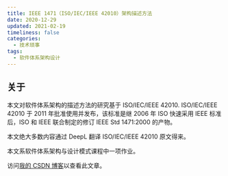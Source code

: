 ```yaml
---
title: IEEE 1471（ISO/IEC/IEEE 42010）架构描述方法
date: 2020-12-29
updated: 2021-02-19
timeliness: false
categories:
  - 技术琐事
tags:
  - 软件体系架构设计
---
```


## 关于

本文对软件体系架构的描述方法的研究基于 ISO/IEC/IEEE 42010. ISO/IEC/IEEE 42010 于 2011 年批准使用并发布，该标准是继 2006 年 ISO 快速采用 IEEE 标准后，ISO 和 IEEE 联合制定的修订 IEEE Std 1471:2000 的产物。

本文绝大多数内容通过 DeepL 翻译 ISO/IEC/IEEE 42010 原文得来。

本文系软件体系架构与设计模式课程中一项作业。

访问[我的 CSDN 博客](https://blog.csdn.net/qq_43374102/article/details/111935815)以查看此文章。
